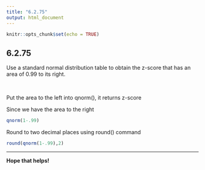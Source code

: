 ```yaml
---
title: "6.2.75"
output: html_document
---
```


```r
knitr::opts_chunk$set(echo = TRUE)
```

## 6.2.75
Use a standard normal distribution table to obtain the​ z-score that has an area of 0.99 to its right.

<br/>

Put the area to the left into qnorm(), it returns z-score

Since we have the area to the right
```r
qnorm(1-.99)
```
Round to two decimal places using round() command
```r
round(qnorm(1-.99),2)
```
<hr/>
**Hope that helps!**